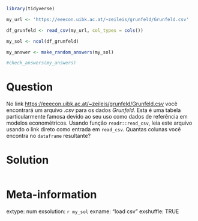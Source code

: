 ```r
library(tidyverse)

my_url <- 'https://eeecon.uibk.ac.at/~zeileis/grunfeld/Grunfeld.csv'

df_grunfeld <- read_csv(my_url, col_types = cols())

my_sol <- ncol(df_grunfeld)
```

```r
my_answer <- make_random_answers(my_sol)

#check_answers(my_answers)
```

Question
========

No link [https://eeecon.uibk.ac.at/~zeileis/grunfeld/Grunfeld.csv](https://eeecon.uibk.ac.at/~zeileis/grunfeld/Grunfeld.csv) você encontrará um arquivo _.csv_ para os dados _Grunfeld_. Esta é uma tabela particularmente famosa devido ao seu uso como dados de referência em modelos econométricos. Usando função `readr::read_csv`, leia este arquivo usando o link direto como entrada em `read_csv`. Quantas colunas você encontra no `dataframe` resultante?


Solution
================

```r
```


Meta-information
================
extype: num
exsolution: `r my_sol`
exname: "load csv"
exshuffle: TRUE

